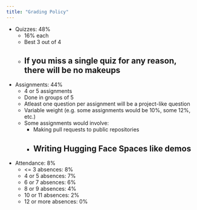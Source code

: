 ```yaml
---
title: "Grading Policy"
---
```



- Quizzes: 48%
    - 16% each
    - Best 3 out of 4
    - If you miss a single quiz for any reason, there will be no makeups
---

- Assignments: 44%
    - 4 or 5 assignments
    - Done in groups of 5 
    - Atleast one question per assignment will be a project-like question
    - Variable weight (e.g. some assignments would be 10%, some 12%, etc.)
    - Some assignments would involve:
        - Making pull requests to public repositories
        - Writing Hugging Face Spaces like demos
---

- Attendance: 8%
    - <= 3 absences: 8%
    - 4 or 5 absences: 7%
    - 6 or 7 absences: 6%
    - 8 or 9 absences: 4%
    - 10 or 11 absences: 2%
    - 12 or more absences: 0%